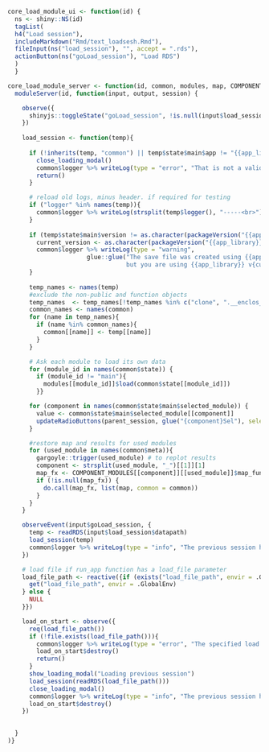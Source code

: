 ```r
core_load_module_ui <- function(id) {
  ns <- shiny::NS(id)
  tagList(
  h4("Load session"),
  includeMarkdown("Rmd/text_loadsesh.Rmd"),
  fileInput(ns("load_session"), "", accept = ".rds"),
  actionButton(ns("goLoad_session"), "Load RDS")
  )
  }

core_load_module_server <- function(id, common, modules, map, COMPONENT_MODULES, parent_session) {
  moduleServer(id, function(input, output, session) {

    observe({
      shinyjs::toggleState("goLoad_session", !is.null(input$load_session$datapath))
    })
    
    load_session <- function(temp){
      
      if (!inherits(temp, "common") || temp$state$main$app != "{{app_library}}"){
        close_loading_modal()
        common$logger %>% writeLog(type = "error", "That is not a valid {{app_library}} save file")
        return()
      }

      # reload old logs, minus header. if required for testing
      if ("logger" %in% names(temp)){
        common$logger %>% writeLog(strsplit(temp$logger(), "-----<br>")[[1]][3])
      }
      
      if (temp$state$main$version != as.character(packageVersion("{{app_library}}"))){
        current_version <- as.character(packageVersion("{{app_library}}"))
        common$logger %>% writeLog(type = "warning",
                      glue::glue("The save file was created using {{app_library}} v{temp$state$main$version},
                                 but you are using {{app_library}} v{current_version}"))
      }
      
      temp_names <- names(temp)
      #exclude the non-public and function objects
      temp_names  <- temp_names[!temp_names %in% c("clone", ".__enclos_env__", "logger")]
      common_names <- names(common)
      for (name in temp_names){
        if (name %in% common_names){
          common[[name]] <- temp[[name]]
        }
      }

      # Ask each module to load its own data
      for (module_id in names(common$state)) {
        if (module_id != "main"){
          modules[[module_id]]$load(common$state[[module_id]])
        }}

      for (component in names(common$state$main$selected_module)) {
        value <- common$state$main$selected_module[[component]]
        updateRadioButtons(parent_session, glue("{component}Sel"), selected = value)
      }

      #restore map and results for used modules
      for (used_module in names(common$meta)){
        gargoyle::trigger(used_module) # to replot results
        component <- strsplit(used_module, "_")[[1]][1]
        map_fx <- COMPONENT_MODULES[[component]][[used_module]]$map_function
        if (!is.null(map_fx)) {
          do.call(map_fx, list(map, common = common))
        }
      }
    }

    observeEvent(input$goLoad_session, {
      temp <- readRDS(input$load_session$datapath)
      load_session(temp)
      common$logger %>% writeLog(type = "info", "The previous session has been loaded successfully")
    })

    # load file if run_app function has a load_file parameter
    load_file_path <- reactive({if (exists("load_file_path", envir = .GlobalEnv)) {
      get("load_file_path", envir = .GlobalEnv)
    } else {
      NULL
    }})

    load_on_start <- observe({
      req(load_file_path())
      if (!file.exists(load_file_path())){
        common$logger %>% writeLog(type = "error", "The specified load file cannot be found - please check the path")
        load_on_start$destroy()
        return()
      }
      show_loading_modal("Loading previous session")
      load_session(readRDS(load_file_path()))
      close_loading_modal()
      common$logger %>% writeLog(type = "info", "The previous session has been loaded successfully")
      load_on_start$destroy()
    })

    
  }
)}


```

